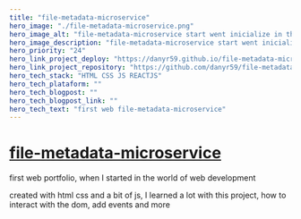 ```yaml
---
title: "file-metadata-microservice"
hero_image: "./file-metadata-microservice.png"
hero_image_alt: "file-metadata-microservice start went inicialize in the word the development Web"
hero_image_description: "file-metadata-microservice start went inicialize in the word the development Web"
hero_priority: "24"
hero_link_project_deploy: "https://danyr59.github.io/file-metadata-microservice/"
hero_link_project_repository: "https://github.com/danyr59/file-metadata-microservice"
hero_tech_stack: "HTML CSS JS REACTJS"
hero_tech_plataform: ""
hero_tech_blogpost: ""
hero_tech_blogpost_link: ""
hero_tech_text: "first web file-metadata-microservice"
---
```


# [file-metadata-microservice ](https://danyr59.github.io/file-metadata-microservice/ "file-metadata-microservice") 

first web portfolio, when I started in the world of web development

created with html css and a bit of js, I learned a lot with this project, how to interact with the dom, add events and more

